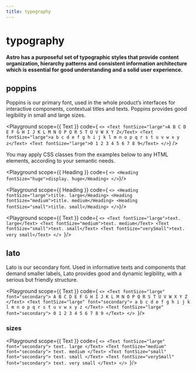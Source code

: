 ```yaml
---
title: typography
---
```



# typography

#### Astro has a purposeful set of typographic styles that provide content organization, hierarchy patterns and consistent information architecture which is essential for good understanding and a solid user experience.

## poppins

Poppins is our primary font, used in the whole product’s interfaces for interactive components, contextual titles and texts. Poppins provides good legibility in small and large sizes.

<Playground 
  scope={{ Text }}
  code={
  `<>
  <Text fontSize="large">A B C D E F G H I J K L M N O P Q R S T U V W X Y Z</Text>
  <Text fontSize="large">a b c d e f g h i j k l m n o p q r s t u v w x y z</Text>
  <Text fontSize="large">0 1 2 3 4 5 6 7 8 9</Text>
  </>`}
/>

You may apply CSS classes from the examples below to any HTML elements, according to your semantic needs.

<Playground 
  scope={{ Heading }}
  code={
  `<>
  <Heading fontSize="huge">display. huge</Heading>
  </>`}/>



<Playground 
  scope={{ Heading }}
  code={
  `<>
  <Heading fontSize="large">title. large</Heading>
  <Heading fontSize="medium">title. medium</Heading>
  <Heading fontSize="small">title. small</Heading>
</>`}/>



<Playground 
  scope={{ Text }}
  code={
  `<>
  <Text fontSize="large">text. large</Text>
  <Text fontSize="medium">text. medium</Text>
  <Text fontSize="small">text. small</Text>
  <Text fontSize="verySmall">text. very small</Text>
  </>
`}/>

## lato

Lato is our secondary font. Used in informative texts and components that demand smaller labels, Lato provides good and dynamic legibility, with a serious but friendly structure.

<Playground 
  scope={{ Text }}
  code={
  `<>
  <Text fontSize="large" font="secondary">
    A B C D E F G H I J K L M N O P Q R S T U V W X Y Z
  </Text>
  <Text fontSize="large" font="secondary">
    a b c d e f g h i j k l m n o p q r s t u v w x y z
  </Text>
  <Text fontSize="large" font="secondary">
    0 1 2 3 4 5 6 7 8 9
  </Text>
</>
`}/>

### sizes

<Playground 
  scope={{ Text }}
  code={
  `<>
  <Text fontSize="large" font="secondary">
    text. large
  </Text>
  <Text fontSize="medium" font="secondary">
    text. medium
  </Text>
  <Text fontSize="small" font="secondary">
    text. small
  </Text>
  <Text fontSize="verySmall" font="secondary">
    text. very small
  </Text>
</>
`}/>
